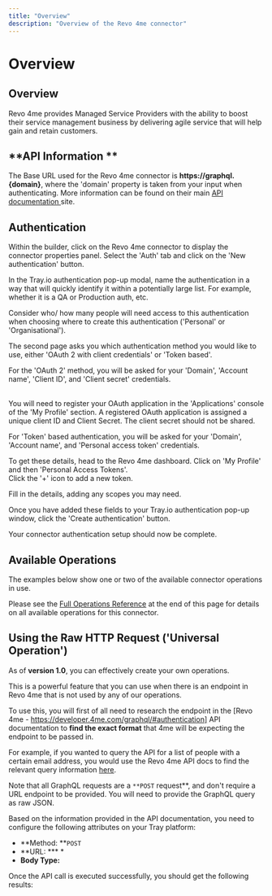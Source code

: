 ```yaml
---
title: "Overview"
description: "Overview of the Revo 4me connector"
---
```


# Overview

## Overview

Revo 4me provides Managed Service Providers with the ability to boost their service management business by delivering agile service that will help gain and retain customers.

## **API Information **

The Base URL used for the Revo 4me connector is **https://graphql.{domain}**, where the 'domain' property is taken from your input when authenticating. More information can be found on their main [API documentation ](https://developer.4me.com/graphql/#authentication)site.

## Authentication

Within the builder, click on the Revo 4me connector to display the connector properties panel. Select the 'Auth' tab and click on the 'New authentication' button.

In the Tray.io authentication pop-up modal, name the authentication in a way that will quickly identify it within a potentially large list. For example, whether it is a QA or Production auth, etc.

Consider who/ how many people will need access to this authentication when choosing where to create this authentication ('Personal' or 'Organisational').

The second page asks you which authentication method you would like to use, either 'OAuth 2 with client credentials' or 'Token based'.<br/>

For the 'OAuth 2' method, you will be asked for your 'Domain', 'Account name', 'Client ID', and 'Client secret' credentials. <br/>

<br/>You will need to register your OAuth application in the 'Applications' console of the 'My Profile' section. A registered OAuth application is assigned a unique client ID and Client Secret. The client secret should not be shared.

For 'Token' based authentication, you will be asked for your 'Domain', 'Account name', and 'Personal access token' credentials. 

To get these details, head to the Revo 4me dashboard. Click on 'My Profile' and then 'Personal Access Tokens'.<br/>Click the '+' icon to add a new token.  

Fill in the details, adding any scopes you may need.<br/>

Once you have added these fields to your Tray.io authentication pop-up window, click the 'Create authentication' button. 

Your connector authentication setup should now be complete.

## Available Operations

The examples below show one or two of the available connector operations in use.

Please see the [Full Operations Reference](#operationsFull) at the end of this page for details on all available operations for this connector.

## Using the Raw HTTP Request ('Universal Operation')

As of **version 1.0**, you can effectively create your own operations.

This is a powerful feature that you can use when there is an endpoint in Revo 4me that is not used by any of our operations.

To use this, you will first of all need to research the endpoint in the [Revo 4me - https://developer.4me.com/graphql/#authentication] API documentation to **find the exact format** that 4me will be expecting the endpoint to be passed in.

For example, if you wanted to query the API for a list of people with a certain email address, you would use the Revo 4me API docs to find the relevant query information [here](https://developer.4me.com/graphql/object/person/).

Note that all GraphQL requests are a `**POST` request**, and don't require a URL endpoint to be provided. You will need to provide the GraphQL query as raw JSON.

Based on the information provided in the API documentation, you need to configure the following attributes on your Tray platform:

- **Method: **`POST`
- **URL: *** *
- **Body Type:**

Once the API call is executed successfully,  you should get the following results:
